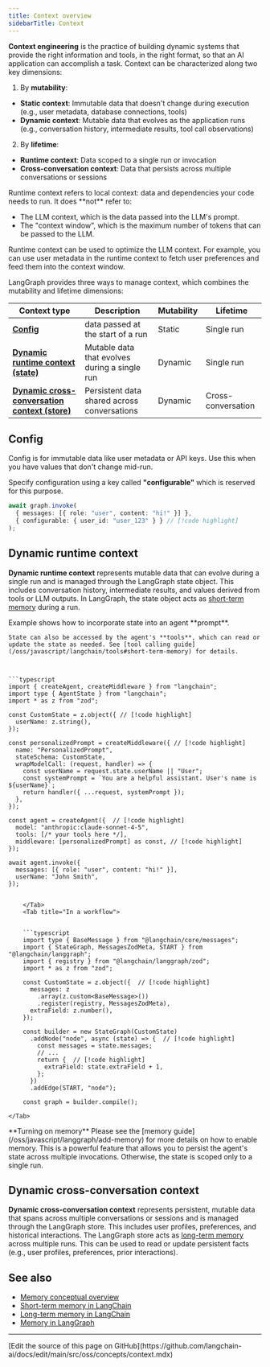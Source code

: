 ```yaml
---
title: Context overview
sidebarTitle: Context
---
```




<StableCalloutJS />


**Context engineering** is the practice of building dynamic systems that provide the right information and tools, in the right format, so that an AI application can accomplish a task. Context can be characterized along two key dimensions:

1. By **mutability**:
  * **Static context**: Immutable data that doesn't change during execution (e.g., user metadata, database connections, tools)
  * **Dynamic context**: Mutable data that evolves as the application runs (e.g., conversation history, intermediate results, tool call observations)
2. By **lifetime**:
  * **Runtime context**: Data scoped to a single run or invocation
  * **Cross-conversation context**: Data that persists across multiple conversations or sessions

<Tip>
Runtime context refers to local context: data and dependencies your code needs to run. It does **not** refer to:

* The LLM context, which is the data passed into the LLM's prompt.
* The "context window", which is the maximum number of tokens that can be passed to the LLM.

Runtime context can be used to optimize the LLM context. For example, you can use user metadata
in the runtime context to fetch user preferences and feed them into the context window.
</Tip>

LangGraph provides three ways to manage context, which combines the mutability and lifetime dimensions:



| Context type                                                                                | Description                                   | Mutability | Lifetime           |
| ------------------------------------------------------------------------------------------- | --------------------------------------------- | ---------- | ------------------ |
| [**Config**](#config-static-context)                                                        | data passed at the start of a run             | Static     | Single run         |
| [**Dynamic runtime context (state)**](#dynamic-runtime-context-state)                       | Mutable data that evolves during a single run | Dynamic    | Single run         |
| [**Dynamic cross-conversation context (store)**](#dynamic-cross-conversation-context-store) | Persistent data shared across conversations   | Dynamic    | Cross-conversation |

<a id="static-context"></a>
## Config

Config is for immutable data like user metadata or API keys. Use this when you have values that don't change mid-run.

Specify configuration using a key called **"configurable"** which is reserved for this purpose.

```typescript
await graph.invoke(
  { messages: [{ role: "user", content: "hi!" }] },
  { configurable: { user_id: "user_123" } } // [!code highlight]
);
```


<a id="state"></a>
## Dynamic runtime context

**Dynamic runtime context** represents mutable data that can evolve during a single run and is managed through the LangGraph state object. This includes conversation history, intermediate results, and values derived from tools or LLM outputs. In LangGraph, the state object acts as [short-term memory](/oss/javascript/concepts/memory) during a run.

<Tabs>
    <Tab title="In an agent">
    Example shows how to incorporate state into an agent **prompt**.

    State can also be accessed by the agent's **tools**, which can read or update the state as needed. See [tool calling guide](/oss/javascript/langchain/tools#short-term-memory) for details.



    ```typescript
    import { createAgent, createMiddleware } from "langchain";
    import type { AgentState } from "langchain";
    import * as z from "zod";

    const CustomState = z.object({ // [!code highlight]
      userName: z.string(),
    });

    const personalizedPrompt = createMiddleware({ // [!code highlight]
      name: "PersonalizedPrompt",
      stateSchema: CustomState,
      wrapModelCall: (request, handler) => {
        const userName = request.state.userName || "User";
        const systemPrompt = `You are a helpful assistant. User's name is ${userName}`;
        return handler({ ...request, systemPrompt });
      },
    });

    const agent = createAgent({  // [!code highlight]
      model: "anthropic:claude-sonnet-4-5",
      tools: [/* your tools here */],
      middleware: [personalizedPrompt] as const, // [!code highlight]
    });

    await agent.invoke({
      messages: [{ role: "user", content: "hi!" }],
      userName: "John Smith",
    });
```

    </Tab>
    <Tab title="In a workflow">


    ```typescript
    import type { BaseMessage } from "@langchain/core/messages";
    import { StateGraph, MessagesZodMeta, START } from "@langchain/langgraph";
    import { registry } from "@langchain/langgraph/zod";
    import * as z from "zod";

    const CustomState = z.object({  // [!code highlight]
      messages: z
        .array(z.custom<BaseMessage>())
        .register(registry, MessagesZodMeta),
      extraField: z.number(),
    });

    const builder = new StateGraph(CustomState)
      .addNode("node", async (state) => {  // [!code highlight]
        const messages = state.messages;
        // ...
        return {  // [!code highlight]
          extraField: state.extraField + 1,
        };
      })
      .addEdge(START, "node");

    const graph = builder.compile();
```

    </Tab>
</Tabs>

<Tip>
**Turning on memory**
Please see the [memory guide](/oss/javascript/langgraph/add-memory) for more details on how to enable memory. This is a powerful feature that allows you to persist the agent's state across multiple invocations. Otherwise, the state is scoped only to a single run.
</Tip>

<a id="store"></a>
## Dynamic cross-conversation context

**Dynamic cross-conversation context** represents persistent, mutable data that spans across multiple conversations or sessions and is managed through the LangGraph store. This includes user profiles, preferences, and historical interactions. The LangGraph store acts as [long-term memory](/oss/javascript/concepts/memory#long-term-memory) across multiple runs. This can be used to read or update persistent facts (e.g., user profiles, preferences, prior interactions).

## See also

- [Memory conceptual overview](/oss/javascript/concepts/memory)
- [Short-term memory in LangChain](/oss/javascript/langchain/short-term-memory)
- [Long-term memory in LangChain](/oss/javascript/langchain/long-term-memory)
- [Memory in LangGraph](/oss/javascript/langgraph/add-memory)

---

<Callout icon="pen-to-square" iconType="regular">
  [Edit the source of this page on GitHub](https://github.com/langchain-ai/docs/edit/main/src/oss/concepts/context.mdx)
</Callout>
